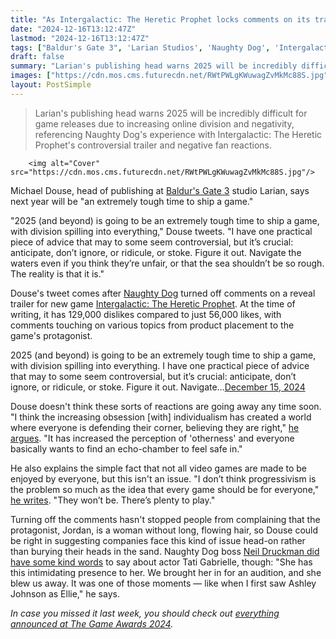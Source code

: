 ```yaml
---
title: "As Intergalactic: The Heretic Prophet locks comments on its trailer, Baldur's Gate 3 publishing lead says 2025 and beyond will be an 'extremely tough time to ship a game'"
date: "2024-12-16T13:12:47Z"
lastmod: "2024-12-16T13:12:47Z"
tags: ["Baldur's Gate 3", 'Larian Studios', 'Naughty Dog', 'Intergalactic: The Heretic Prophet', 'Game Development', 'Gaming Industry', 'Social Media', 'Game Trailers', 'Action', 'Adventure']
draft: false
summary: "Larian's publishing head warns 2025 will be incredibly difficult for game releases due to increasing online division and negativity, referencing Naughty Dog's experience with Intergalactic: The Heretic Prophet's controversial trailer and negative fan reactions."
images: ["https://cdn.mos.cms.futurecdn.net/RWtPWLgKWuwagZvMkMc88S.jpg"]
layout: PostSimple
---
```

> Larian's publishing head warns 2025 will be incredibly difficult for game releases due to increasing online division and negativity, referencing Naughty Dog's experience with Intergalactic: The Heretic Prophet's controversial trailer and negative fan reactions.


        <img alt="Cover" src="https://cdn.mos.cms.futurecdn.net/RWtPWLgKWuwagZvMkMc88S.jpg"/>
        
Michael Douse, head of publishing at [Baldur's Gate 3](https://www.gamesradar.com/baldurs-gate-3-review/) studio Larian, says next year will be "an extremely tough time to ship a game."

"2025 (and beyond) is going to be an extremely tough time to ship a game, with division spilling into everything," Douse tweets. "I have one practical piece of advice that may to some seem controversial, but it’s crucial: anticipate, don’t ignore, or ridicule, or stoke. Figure it out. Navigate the waters even if you think they’re unfair, or that the sea shouldn’t be so rough. The reality is that it is."

Douse's tweet comes after [Naughty Dog](https://www.gamesradar.com/tag/naughty-dog/) turned off comments on a reveal trailer for new game [Intergalactic: The Heretic Prophet](https://www.gamesradar.com/games/adventure/intergalactic-the-heretic-prophet-guide/). At the time of writing, it has 129,000 dislikes compared to just 56,000 likes, with comments touching on various topics from product placement to the game's protagonist. 

2025 (and beyond) is going to be an extremely tough time to ship a game, with division spilling into everything. I have one practical piece of advice that may to some seem controversial, but it’s crucial: anticipate, don’t ignore, or ridicule, or stoke. Figure it out. Navigate…[December 15, 2024](https://twitter.com/Cromwelp/status/1868340471312842931)

Douse doesn't think these sorts of reactions are going away any time soon. "I think the increasing obsession [with] individualism has created a world where everyone is defending their corner, believing they are right," [he argues](https://x.com/Cromwelp/status/1868342409651699885). "It has increased the perception of 'otherness' and everyone basically wants to find an echo-chamber to feel safe in."

He also explains the simple fact that not all video games are made to be enjoyed by everyone, but this isn't an issue. "I don’t think progressivism is the problem so much as the idea that every game should be for everyone," [he writes](https://x.com/Cromwelp/status/1868345602276258105). "They won’t be. There’s plenty to play."

Turning off the comments hasn't stopped people from complaining that the protagonist, Jordan, is a woman without long, flowing hair, so Douse could be right in suggesting companies face this kind of issue head-on rather than burying their heads in the sand. Naughty Dog boss [Neil Druckman did have some kind words](https://www.gamesradar.com/games/action/naughty-dogs-neil-druckmann-says-intergalactic-the-heretic-prophet-is-about-what-happens-when-you-put-your-faith-in-different-institutions/) to say about actor Tati Gabrielle, though: "She has this intimidating presence to her. We brought her in for an audition, and she blew us away. It was one of those moments — like when I first saw Ashley Johnson as Ellie," he says.

*In case you missed it last week, you should check out *[<em>everything announced at The Game Awards 2024</em>](https://www.gamesradar.com/news/live/game-awards-2024-everything-announced/)*.*
        